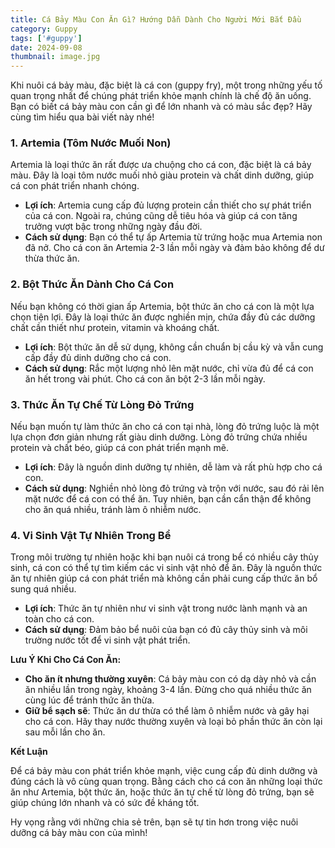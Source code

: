 ---
title: Cá Bảy Màu Con Ăn Gì? Hướng Dẫn Dành Cho Người Mới Bắt Đầu
category: Guppy
tags: ['#guppy']
date: 2024-09-08
thumbnail: image.jpg
---

Khi nuôi cá bảy màu, đặc biệt là cá con (guppy fry), một trong những yếu tố quan trọng nhất để 
chúng phát triển khỏe mạnh chính là chế độ ăn uống. Bạn có biết cá bảy màu con cần gì để lớn nhanh 
và có màu sắc đẹp? Hãy cùng tìm hiểu qua bài viết này nhé!

### 1. Artemia (Tôm Nước Muối Non)

Artemia là loại thức ăn rất được ưa chuộng cho cá con, đặc biệt là cá bảy màu. Đây là loại tôm nước 
muối nhỏ giàu protein và chất dinh dưỡng, giúp cá con phát triển nhanh chóng.

- **Lợi ích**: Artemia cung cấp đủ lượng protein cần thiết cho sự phát triển của cá con. Ngoài 
ra, chúng cũng dễ tiêu hóa và giúp cá con tăng trưởng vượt bậc trong những ngày đầu đời.
- **Cách sử dụng**: Bạn có thể tự ấp Artemia từ trứng hoặc mua Artemia non đã nở. Cho cá con ăn 
Artemia 2-3 lần mỗi ngày và đảm bảo không để dư thừa thức ăn.

### 2. Bột Thức Ăn Dành Cho Cá Con

Nếu bạn không có thời gian ấp Artemia, bột thức ăn cho cá con là một lựa chọn tiện lợi. Đây là 
loại thức ăn được nghiền mịn, chứa đầy đủ các dưỡng chất cần thiết như protein, vitamin và khoáng 
chất.

- **Lợi ích**: Bột thức ăn dễ sử dụng, không cần chuẩn bị cầu kỳ và vẫn cung cấp đầy đủ dinh dưỡng 
cho cá con.
- **Cách sử dụng**: Rắc một lượng nhỏ lên mặt nước, chỉ vừa đủ để cá con ăn hết trong vài phút. Cho 
cá con ăn bột 2-3 lần mỗi ngày.

### 3. Thức Ăn Tự Chế Từ Lòng Đỏ Trứng

Nếu bạn muốn tự làm thức ăn cho cá con tại nhà, lòng đỏ trứng luộc là một lựa chọn đơn giản nhưng 
rất giàu dinh dưỡng. Lòng đỏ trứng chứa nhiều protein và chất béo, giúp cá con phát triển mạnh mẽ.

- **Lợi ích**: Đây là nguồn dinh dưỡng tự nhiên, dễ làm và rất phù hợp cho cá con.
- **Cách sử dụng**: Nghiền nhỏ lòng đỏ trứng và trộn với nước, sau đó rải lên mặt nước để cá con có 
thể ăn. Tuy nhiên, bạn cần cẩn thận để không cho ăn quá nhiều, tránh làm ô nhiễm nước.

### 4. Vi Sinh Vật Tự Nhiên Trong Bể

Trong môi trường tự nhiên hoặc khi bạn nuôi cá trong bể có nhiều cây thủy sinh, cá con có thể tự 
tìm kiếm các vi sinh vật nhỏ để ăn. Đây là nguồn thức ăn tự nhiên giúp cá con phát triển mà không 
cần phải cung cấp thức ăn bổ sung quá nhiều.

- **Lợi ích**: Thức ăn tự nhiên như vi sinh vật trong nước lành mạnh và an toàn cho cá con.
- **Cách sử dụng**: Đảm bảo bể nuôi của bạn có đủ cây thủy sinh và môi trường nước tốt để vi sinh 
vật phát triển.

**Lưu Ý Khi Cho Cá Con Ăn:**

- **Cho ăn ít nhưng thường xuyên**: Cá bảy màu con có dạ dày nhỏ và cần ăn nhiều lần trong 
ngày, khoảng 3-4 lần. Đừng cho quá nhiều thức ăn cùng lúc để tránh thức ăn thừa.
- **Giữ bể sạch sẽ**: Thức ăn dư thừa có thể làm ô nhiễm nước và gây hại cho cá con. Hãy thay 
nước thường xuyên và loại bỏ phần thức ăn còn lại sau mỗi lần cho ăn.

**Kết Luận**

Để cá bảy màu con phát triển khỏe mạnh, việc cung cấp đủ dinh dưỡng và đúng cách là vô cùng quan 
trọng. Bằng cách cho cá con ăn những loại thức ăn như Artemia, bột thức ăn, hoặc thức ăn tự chế từ 
lòng đỏ trứng, bạn sẽ giúp chúng lớn nhanh và có sức đề kháng tốt.

Hy vọng rằng với những chia sẻ trên, bạn sẽ tự tin hơn trong việc nuôi dưỡng cá bảy màu con của mình!